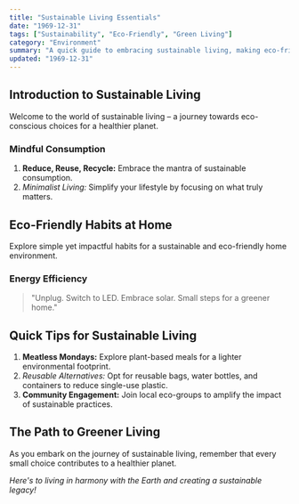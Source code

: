 ```yaml
---
title: "Sustainable Living Essentials"
date: "1969-12-31"
tags: ["Sustainability", "Eco-Friendly", "Green Living"]
category: "Environment"
summary: "A quick guide to embracing sustainable living, making eco-friendly choices for a greener and healthier lifestyle."
updated: "1969-12-31"
---
```


## Introduction to Sustainable Living

Welcome to the world of sustainable living – a journey towards eco-conscious choices for a healthier planet.

### Mindful Consumption

1. **Reduce, Reuse, Recycle:** Embrace the mantra of sustainable consumption.
2. *Minimalist Living:* Simplify your lifestyle by focusing on what truly matters.

## Eco-Friendly Habits at Home

Explore simple yet impactful habits for a sustainable and eco-friendly home environment.

### Energy Efficiency

> "Unplug. Switch to LED. Embrace solar. Small steps for a greener home."

## Quick Tips for Sustainable Living

1. **Meatless Mondays:** Explore plant-based meals for a lighter environmental footprint.
2. *Reusable Alternatives:* Opt for reusable bags, water bottles, and containers to reduce single-use plastic.
3. **Community Engagement:** Join local eco-groups to amplify the impact of sustainable practices.

## The Path to Greener Living

As you embark on the journey of sustainable living, remember that every small choice contributes to a healthier planet.

*Here's to living in harmony with the Earth and creating a sustainable legacy!*
